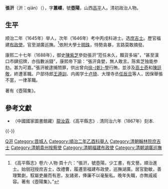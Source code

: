 '''張汧'''（汧：qiān）（{{bd|?||?||}}），字'''蕙嶫'''，號'''壺陽'''，山西[[高平|高平]]人。清初政治人物。

== 生平 ==
顺治二年（1645年）举人，次年（1646年）考中丙戌科进士。选[[庶吉士|庶吉士]]。歷官福建[[布政使|布政使]]，官至湖廣巡撫。<ref>《高平縣志》卷六·人物·頁十六：“張汧，號壺陽，少工書，有文譽。順治進士。始弱冠授庶吉士，改禮曹，履遷至福建布政使，巡撫湖廣。居官勤敏，善理繁劇，馭屬吏嚴而有恩，友諸弟，俸廉不以毫髮私。晚年失職，亦無戚戚容。著有《壺陽集》。”</ref>依附大學士[[明珠|明珠]]，恃勢貪暴，言路莫敢摘發。

康熙二十七年（1688年），御史[[陳紫芝|陳紫芝]]參劾張汧“蒞任未久，黷貨多端”，“甚至漢口市肆招牌，亦指數派錢”，康熙帝下諭：“張汧貪婪，無人敢言。陈紫芝独能参劾，甚为可嘉。”張汧被逮捕問罪，供出曾向[[徐乾學|徐-{乾}-學]]行賄，並涉及[[高士奇|高士奇]]和[[陳廷敬|陳廷敬]]，終遭革職。户部侍郎[[王遵訓|王遵訓]]、内阁学士[[卢琦|卢琦]]、大理寺丞[[任辰旦|任辰旦]]等人，因保舉張不當，一律革職。

著有《壺陽集》。

==參考文獻==
{{reflist}}
*（中國國家圖書館藏）[[龍汝霖|龍汝霖]].《高平縣志》. 清同治六年（1867年）刻本.

{{-}}
{{順治三年丙戌科殿試金榜}}

{{Authority control}}

{{DEFAULTSORT:Zhang張}}
[[Category:张姓|Q汧]]
[[Category:晋城人|Category:晋城人]]
[[Category:順治二年乙酉科舉人|Category:順治二年乙酉科舉人]]
[[Category:清朝翰林院庶吉士|Category:清朝翰林院庶吉士]]
[[Category:清朝貴州按察使|Category:清朝貴州按察使]]
[[Category:清朝福建布政使|Category:清朝福建布政使]]
[[Category:清朝湖廣巡撫|Category:清朝湖廣巡撫]]